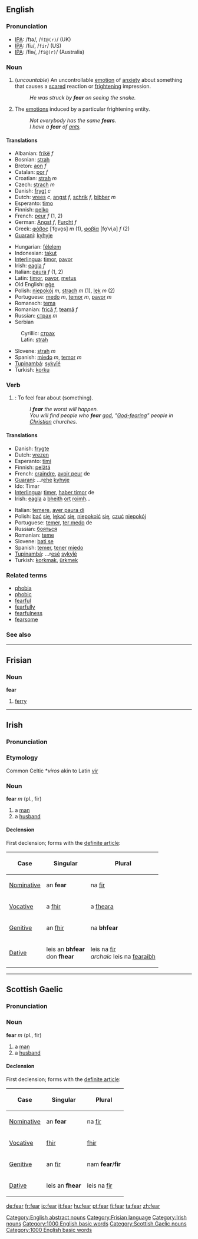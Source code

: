 ==English==

{{rank|possible|mark|followed|426|fear|evening|ground|understand}}

===Pronunciation===
*[[IPA]]: /fɪə/, /<tt>fI@(r)</tt>/ (UK)
*[[IPA]]: /fiɹ/, /<tt>fir</tt>/ (US)
*[[IPA]]: /fiə/, /<tt>fi@(r)</tt>/ (Australia)

===Noun===
{{en-noun-reg}}

# (''uncountable'') An uncontrollable [[emotion]] of [[anxiety]] about something that causes a [[scared]] reaction or [[frightening]] impression. 
#:''He was struck by '''fear''' on seeing the snake.''
# The [[emotion|emotions]] induced by a particular frightening entity.
#:''Not everybody has the same '''fears'''.''
#:''I have a '''fear''' of [[:w:ants|ants]].''

====Translations====
{{top}}
*Albanian: [[frikë]] ''f''
*Bosnian: [[strah]] {{m}}
*Breton: [[aon]] ''f''
*Catalan: [[por]] ''f''
*Croatian: [[strah]] ''m''
*Czech: [[strach]] ''m''
*Danish: [[frygt]] ''c''
*Dutch: [[vrees]] ''c'', [[angst]] ''f'', [[schrik]] ''f'', [[bibber]] ''m''
*Esperanto: [[timo]]
*Finnish: [[pelko]]
*French: [[peur]] ''f'' (1, 2)
*German: [[Angst#German|Angst]] ''f'', [[Furcht]] ''f''
*Greek: [[φόβος]] [ˈfo̞vo̞s] ''m'' (1), [[φοβία]] [fo̞ˈviˌa] ''f'' (2)
*[[Guarani]]: [[kyhyje]]
{{mid}}
*Hungarian: [[félelem]]
*Indonesian: [[takut]]
*[[Interlingua]]: [[timor]], [[pavor]]
*Irish: [[eagla]] ''f''
*Italian: [[paura]] ''f'' (1, 2)
*Latin: [[timor]], [[pavor]], [[metus]]
*Old English: [[ege#Old English|eġe]]
*Polish: [[niepokój]] ''m'', [[strach]] ''m'' (1), [[lęk]] ''m'' (2)
*Portuguese: [[medo]] ''m'', [[temor]] ''m'', [[pavor]] ''m''
*Romansch: [[tema]]
*Romanian: [[frică]] ''f'', [[teamă]] ''f''
*Russian: [[страх]] ''m''
*Serbian
:Cyrillic: [[страх]] {{m}}
:Latin: [[strah]] {{m}}
*Slovene: [[strah]] ''m''
*Spanish: [[miedo]] ''m'', [[temor]] ''m''
*[[Tupinambá]]: [[sykyîé]]
*Turkish: [[korku]]
{{bottom}}

===Verb===
{{en-infl-reg-consonant|fear||}}

# {{transitive}}: To feel fear about (something).
#:''I '''fear''' the worst will happen.''
#:''You will find people who '''fear''' [[:w:god|god]], "[[God-fearing]]" people in [[:w:Christian|Christian]] churches.''

====Translations====
{{top}}
*Danish: [[frygte]]
*Dutch: [[vrezen]]
*Esperanto: [[timi]]
*Finnish: [[pelätä]]
*French: [[craindre]], [[avoir peur]] de
*[[Guarani]]: ...r[[ehe]] [[kyhyje]]
*Ido: Timar
*[[Interlingua]]: [[timer]], [[haber timor]] de
*Irish: [[eagla]] a [[bheith]] [[ort]] [[roimh]]…
{{mid}}
*Italian: [[temere]], [[aver paura di]]
*Polish: [[bać]] [[się]], [[lękać]] [[się]], [[niepokoić]] [[się]], [[czuć]] [[niepokój]]
*Portuguese: [[temer]], [[ter medo]] de
*Russian: [[бояться]]
*Romanian: [[teme]]
*Slovene: [[bati se]]
*Spanish: [[temer]], [[tener]] [[miedo]]
*[[Tupinambá]]: ...r[[esé]] [[sykyîé]]
*Turkish: [[korkmak]], [[ürkmek]]
{{bottom}}

===Related terms===
*[[phobia]]
*[[phobic]]
*[[fearful]]
*[[fearfully]]
*[[fearfulness]]
*[[fearsome]]

===See also===
{{BE-ready}}
[[Category:English abstract nouns]]

----

==Frisian==
===Noun===
'''fear'''

#[[ferry]]

[[Category:Frisian language]]

----

==Irish==
===Pronunciation===
{{IPA|[fær]}}
===Etymology===
Common Celtic *''viros'' akin to Latin ''[[vir]]''
===Noun===
'''fear''' ''m'' (pl., fir)
#a [[man]]
#a [[husband]]

====Declension====
First declension; forms with the [[definite article]]:
{|border="2" cellpadding="4" cellspacing="0" style="margin: 1em 1em 1em 0; background: #f9f9f9; border: 1px #aaa solid; border-collapse: collapse;"
!Case
!Singular
!Plural
|-
| [[Nominative]]
| an '''fear'''
| na [[fir#Irish|fir]]
|-
| [[Vocative]]
| a [[fir#Irish|fhir]]
| a [[feara|fheara]]
|-
| [[Genitive]]
| an [[fir#Irish|fhir]]
| na '''bhfear'''
|-
| [[Dative]]
| leis an '''bhfear'''<br>don '''fhear'''
| leis na [[fir#Irish|fir]]<br>''archaic'' leis na [[fearaibh]]
|}

[[Category:Irish nouns]]
[[Category:1000 English basic words]]

----

==Scottish Gaelic==
===Pronunciation===
{{IPA|[fɛɾ]}}
===Noun===
'''fear''' ''m'' (pl., fir)
#a [[man]]
#a [[husband]]

====Declension====
First declension; forms with the [[definite article]]:
{|border="2" cellpadding="4" cellspacing="0" style="margin: 1em 1em 1em 0; background: #f9f9f9; border: 1px #aaa solid; border-collapse: collapse;"
!Case
!Singular
!Plural
|-
| [[Nominative]]
| an '''fear'''
| na [[fir#Irish|fir]]
|-
| [[Vocative]]
| [[fir#Scots gaelic|fhir]]
| [[fir|fhir]]
|-
| [[Genitive]]
| an [[fir#Irish|fir]]
| nam '''fear'''/'''fir'''
|-
| [[Dative]]
| leis an '''fhear'''
| leis na [[fir#Scots gaelic|fir]]
|}

[[Category:Scottish Gaelic nouns]]
[[Category:1000 English basic words]]

[[de:fear]]
[[fr:fear]]
[[io:fear]]
[[it:fear]]
[[hu:fear]]
[[pt:fear]]
[[fi:fear]]
[[ta:fear]]
[[zh:fear]]